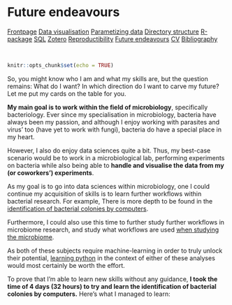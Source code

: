 # Future endeavours

<body id="start">
<div class="topnav">
  <a href='index.html#Frontpage'>Frontpage</a>
  <a href='data-visualisation.html#data-visualisation'>Data visualisation</a>
  <a href='parametized-data-germany.html#parametized-data'>Parametizing data</a>
  <a href='directory-structure.html#directory-structure'>Directory structure</a>
  <a href='creating-a-r-package.html#creating-a-r-package'>R-package</a>
  <a href='sql.html#SQL'>SQL</a>
  <a href='bibliography-using-zotero.html#Bibliography using Zotero'>Zotero</a>
  <a href='open-reproductibility-analysis.html#open-reproductibility-analysis'>Reproductibility</a>
  <a href='future-endeavours.html#future-endeavours'>Future endeavours</a>
  <a href='cv.html#cv'>CV</a>
  <a href='bibliography.html#bibliography'>Bibliography</a>
</div>


&nbsp;

```r
knitr::opts_chunk$set(echo = TRUE)
```

So, you might know who I am and what my skills are, but the question remains: What do I want? In which direction do I want to carve my future? Let me put my cards on the table for you.

__My main goal is to work within the field of microbiology__, specifically bacteriology. Ever since my specialisation in microbiology, bacteria have always been my passion, and although I enjoy working with parasites and virus' too (have yet to work with fungi), bacteria do have a special place in my heart.

However, I also do enjoy data sciences quite a bit. Thus, my best-case scenario would be to work in a microbiological lab, performing experiments on bacteria while also being able to __handle and visualise the data from my (or coworkers') experiments__.

As my goal is to go into data sciences within microbiology, one I could continue my acquisition of skills is to learn further workflows within bacterial research. For example, There is more depth to be found in the [identification of bacterial colonies by computers](https://towardsdatascience.com/recognition-and-counting-of-microorganisms-on-petri-dishes-53a499283dc8). 

Furthermore, I could also use this time to further study further workflows in microbiome research, and study what workflows are used [when studying the microbiome](https://builtin.com/data-science/microbiome-research-data-science).

As both of these subjects require machine-learning in order to truly unlock their potential, [learning python](https://automatetheboringstuff.com/) in the context of either of these analyses would most certainly be worth the effort.

To prove that I'm able to learn new skills without any guidance, __I took the time of 4 days (32 hours) to try and learn the identification of bacterial colonies by computers.__ Here's what I managed to learn: 


